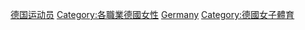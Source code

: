 [[Category:德国运动员|]]
[[Category:各職業德國女性|Category:各職業德國女性]]
[[Category:各國女子運動員|Germany]]
[[Category:德國女子體育|Category:德國女子體育]]